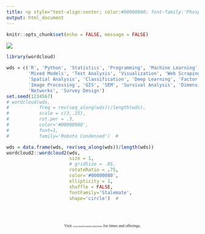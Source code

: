 ```yaml
---
title: <p style="text-align:center; color:#00000040; font-family:'Phosphate'; font-size:275%">Workshops!</p>
output: html_document
---
```


```r
knitr::opts_chunk$set(echo = FALSE, message = FALSE)
```

<img src="img/workshop_topics.png" style="display:block; margin: 0 auto;">

```r
library(wordcloud)

wds = c('R', 'Python', 'Statistics', 'Programming', 'Machine Learning', 'Stata', 'Bayesian',
        'Mixed Models', 'Text Analysis', 'Visualization', 'Web Scraping', 'Matlab', 'Regression', 
        'Spatial Analysis', 'Classification', 'Deep Learning', 'Factor Analysis', 'Reproducible Research', 
        'Image Processing', 'GIS', 'SEM', 'Survival Analysis', 'Dimension Reduction', 'Stan', 
        'Networks', 'Survey Design')
set.seed(1234567)
# wordcloud(wds, 
#           freq = rev(seq_along(wds))/length(wds), 
#           scale = c(3,.25), 
#           rot.per = .3, 
#           color='#00000080',
#           font=1, 
#           family='Roboto Condensed')  #

wds = data.frame(wds, rev(seq_along(wds))/length(wds))
wordcloud2::wordcloud2(wds, 
                       size = 1,
                       # gridSize = .05,
                       rotateRatio = .75, 
                       color='#00000080',
                       ellipticity = 1,
                       shuffle = FALSE,
                       fontFamily='Stalemate',
                       shape='circle')  #
```

<br>
<br>
<p style="text-align:center; font-size:75%; font-family:'Futura'">Visit <span style="font-size:6">cscar.research.umich.edu/events</span> for times and offerings.</p>